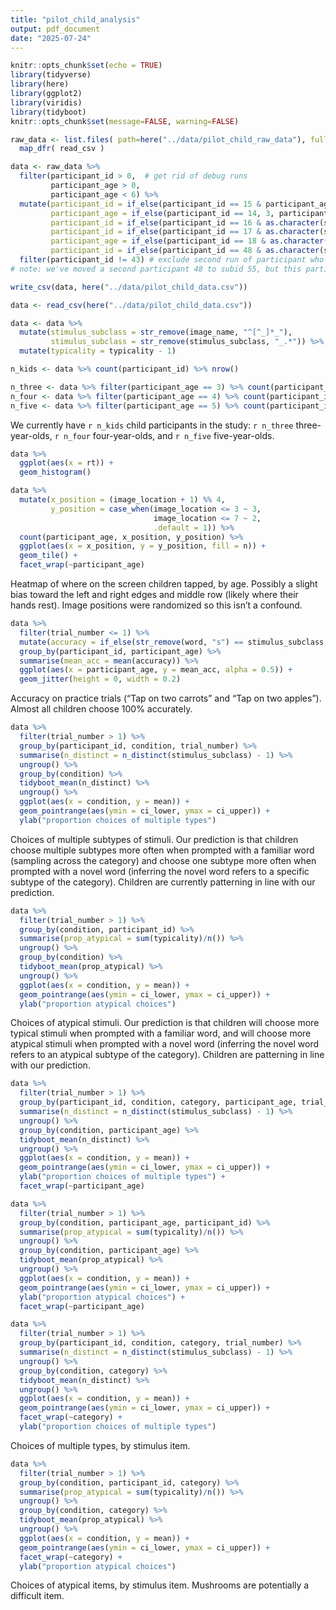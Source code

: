 ```yaml
---
title: "pilot_child_analysis"
output: pdf_document
date: "2025-07-24"
---
```


```r
knitr::opts_chunk$set(echo = TRUE)
library(tidyverse)
library(here)
library(ggplot2)
library(viridis)
library(tidyboot)
knitr::opts_chunk$set(message=FALSE, warning=FALSE)
```

```r
raw_data <- list.files( path=here("../data/pilot_child_raw_data"), full.names=TRUE ) %>% 
  map_dfr( read_csv )

data <- raw_data %>%
  filter(participant_id > 0,  # get rid of debug runs
         participant_age > 0,
         participant_age < 6) %>%
  mutate(participant_id = if_else(participant_id == 15 & participant_age == 4, 14, participant_id), # manually fix errors in age + id logging
         participant_age = if_else(participant_id == 14, 3, participant_age), # all errors reported by RAs and logged correctly in participant sheet
         participant_id = if_else(participant_id == 16 & as.character(session_time) == "15:21:46", 17, participant_id),
         participant_id = if_else(participant_id == 17 & as.character(session_time) == "15:33:15", 18, participant_id),
         participant_age = if_else(participant_id == 18 & as.character(session_time) == "15:33:15", 3, participant_age),
         participant_id = if_else(participant_id == 48 & as.character(session_time) == "14:21:16", 55, participant_id)) %>%
  filter(participant_id != 43) # exclude second run of participant who was run twice
# note: we've moved a second participant 48 to subid 55, but this participant currently doesn't have a row in our separate participant sheet

write_csv(data, here("../data/pilot_child_data.csv"))
```

```r
data <- read_csv(here("../data/pilot_child_data.csv"))

data <- data %>%
  mutate(stimulus_subclass = str_remove(image_name, "^[^_]*_"),
         stimulus_subclass = str_remove(stimulus_subclass, "_.*")) %>%
  mutate(typicality = typicality - 1)

n_kids <- data %>% count(participant_id) %>% nrow()

n_three <- data %>% filter(participant_age == 3) %>% count(participant_id) %>% nrow()
n_four <- data %>% filter(participant_age == 4) %>% count(participant_id) %>% nrow()
n_five <- data %>% filter(participant_age == 5) %>% count(participant_id) %>% nrow()
```

We currently have `r n_kids` child participants in the study: `r n_three` three-year-olds, `r n_four` four-year-olds, and `r n_five` five-year-olds.

```r
data %>%
  ggplot(aes(x = rt)) +
  geom_histogram()
```

```r
data %>%
  mutate(x_position = (image_location + 1) %% 4,
         y_position = case_when(image_location <= 3 ~ 3,
                                image_location <= 7 ~ 2,
                                .default = 1)) %>% 
  count(participant_age, x_position, y_position) %>% 
  ggplot(aes(x = x_position, y = y_position, fill = n)) +
  geom_tile() +
  facet_wrap(~participant_age)
```

Heatmap of where on the screen children tapped, by age. Possibly a slight bias toward the left and right edges and middle row (likely where their hands rest). Image positions were randomized so this isn't a confound.

```r
data %>%
  filter(trial_number <= 1) %>%
  mutate(accuracy = if_else(str_remove(word, "s") == stimulus_subclass, 1, 0)) %>%
  group_by(participant_id, participant_age) %>%
  summarise(mean_acc = mean(accuracy)) %>% 
  ggplot(aes(x = participant_age, y = mean_acc, alpha = 0.5)) +
  geom_jitter(height = 0, width = 0.2)
```

Accuracy on practice trials ("Tap on two carrots" and "Tap on two apples"). Almost all children choose 100% accurately.

```r
data %>%
  filter(trial_number > 1) %>%
  group_by(participant_id, condition, trial_number) %>%
  summarise(n_distinct = n_distinct(stimulus_subclass) - 1) %>%
  ungroup() %>%
  group_by(condition) %>%
  tidyboot_mean(n_distinct) %>%
  ungroup() %>%
  ggplot(aes(x = condition, y = mean)) + 
  geom_pointrange(aes(ymin = ci_lower, ymax = ci_upper)) +
  ylab("proportion choices of multiple types")
```

Choices of multiple subtypes of stimuli. Our prediction is that children choose multiple subtypes more often when prompted with a familiar word (sampling across the category) and choose one subtype more often when prompted with a novel word (inferring the novel word refers to a specific subtype of the category). Children are currently patterning in line with our prediction.

```r
data %>%
  filter(trial_number > 1) %>%
  group_by(condition, participant_id) %>%
  summarise(prop_atypical = sum(typicality)/n()) %>%
  ungroup() %>%
  group_by(condition) %>%
  tidyboot_mean(prop_atypical) %>%
  ungroup() %>%
  ggplot(aes(x = condition, y = mean)) + 
  geom_pointrange(aes(ymin = ci_lower, ymax = ci_upper)) +
  ylab("proportion atypical choices")
```

Choices of atypical stimuli. Our prediction is that children will choose more typical stimuli when prompted with a familiar word, and will choose more atypical stimuli when prompted with a novel word (inferring the novel word refers to an atypical subtype of the category). Children are patterning in line with our prediction.

```r
data %>%
  filter(trial_number > 1) %>%
  group_by(participant_id, condition, category, participant_age, trial_number) %>%
  summarise(n_distinct = n_distinct(stimulus_subclass) - 1) %>%
  ungroup() %>%
  group_by(condition, participant_age) %>%
  tidyboot_mean(n_distinct) %>%
  ungroup() %>%
  ggplot(aes(x = condition, y = mean)) + 
  geom_pointrange(aes(ymin = ci_lower, ymax = ci_upper)) +
  ylab("proportion choices of multiple types") +
  facet_wrap(~participant_age)

```

```r
data %>%
  filter(trial_number > 1) %>%
  group_by(condition, participant_age, participant_id) %>%
  summarise(prop_atypical = sum(typicality)/n()) %>%
  ungroup() %>%
  group_by(condition, participant_age) %>%
  tidyboot_mean(prop_atypical) %>%
  ungroup() %>%
  ggplot(aes(x = condition, y = mean)) + 
  geom_pointrange(aes(ymin = ci_lower, ymax = ci_upper)) +
  ylab("proportion atypical choices") +
  facet_wrap(~participant_age)

```

```r
data %>%
  filter(trial_number > 1) %>%
  group_by(participant_id, condition, category, trial_number) %>%
  summarise(n_distinct = n_distinct(stimulus_subclass) - 1) %>%
  ungroup() %>%
  group_by(condition, category) %>%
  tidyboot_mean(n_distinct) %>%
  ungroup() %>%
  ggplot(aes(x = condition, y = mean)) + 
  geom_pointrange(aes(ymin = ci_lower, ymax = ci_upper)) +
  facet_wrap(~category) +
  ylab("proportion choices of multiple types")
```

Choices of multiple types, by stimulus item.

```r
data %>%
  filter(trial_number > 1) %>%
  group_by(condition, participant_id, category) %>%
  summarise(prop_atypical = sum(typicality)/n()) %>%
  ungroup() %>%
  group_by(condition, category) %>%
  tidyboot_mean(prop_atypical) %>% 
  ungroup() %>%
  ggplot(aes(x = condition, y = mean)) + 
  geom_pointrange(aes(ymin = ci_lower, ymax = ci_upper)) +
  facet_wrap(~category) +
  ylab("proportion atypical choices")
```

Choices of atypical items, by stimulus item. Mushrooms are potentially a difficult item.
